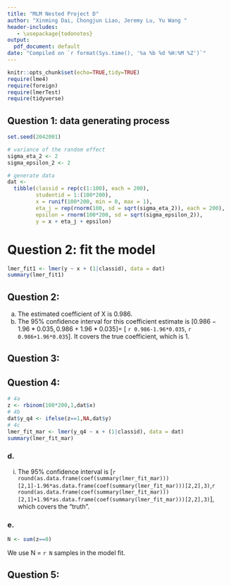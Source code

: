 ```yaml
---
title: "MLM Nested Project D"
author: "Xinming Dai, Chongjun Liao, Jeremy Lu, Yu Wang "
header-includes:
   - \usepackage{todonotes}
output:
  pdf_document: default
date: "Compiled on `r format(Sys.time(), '%a %b %d %H:%M %Z')`"
---
```


```r
knitr::opts_chunk$set(echo=TRUE,tidy=TRUE)
require(lme4)
require(foreign)
require(lmerTest)
require(tidyverse)
```

## Question 1: data generating process

```r
set.seed(2042001)

# variance of the random effect
sigma_eta_2 <- 2
sigma_epsilon_2 <- 2

# generate data
dat <- 
  tibble(classid = rep(c(1:100), each = 200),
         studentid = 1:(100*200),
         x = runif(100*200, min = 0, max = 1),
         eta_j = rep(rnorm(100, sd = sqrt(sigma_eta_2)), each = 200),
         epsilon = rnorm(100*200, sd = sqrt(sigma_epsilon_2)),
         y = x + eta_j + epsilon)

```

# Question 2: fit the model

```r
lmer_fit1 <- lmer(y ~ x + (1|classid), data = dat)
summary(lmer_fit1)
```

## Question 2: 
  a. The estimated coefficient of X is 0.986.
  b. The 95% confidence interval for this coefficient estimate is $[0.986-1.96*0.035, 0.986+1.96*0.035] =$ $[$ `r 0.986-1.96*0.035`$,$ `r 0.986+1.96*0.035`$]$. It covers the true coefficient, which is 1.

## Question 3: 

## Question 4: 
```r
# 4a
z <- rbinom(100*200,1,dat$x)
# 4b
dat$y_q4 <- ifelse(z==1,NA,dat$y)
# 4c
lmer_fit_mar <- lmer(y_q4 ~ x + (1|classid), data = dat)
summary(lmer_fit_mar)
```

### d.
  i. The 95% confidence interval is [`r round(as.data.frame(coef(summary(lmer_fit_mar)))[2,1]-1.96*as.data.frame(coef(summary(lmer_fit_mar)))[2,2],3)`,`r round(as.data.frame(coef(summary(lmer_fit_mar)))[2,1]+1.96*as.data.frame(coef(summary(lmer_fit_mar)))[2,2],3)`], which covers the "truth".  
  
### e.
```r
N <- sum(z==0)
```
We use N = `r N` samples in the model fit.


## Question 5: 




